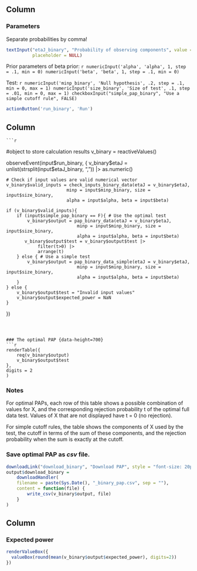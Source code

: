 Column {data-width=300}
-------------------------------------
    
    
### Parameters
    
Separate probabilities by comma!
```r
textInput("etaJ_binary", "Probability of observing components", value = "0.9,0.5", width = NULL,
          placeholder = NULL)
```


Prior parameters of beta prior:
    ```r
numericInput('alpha', 'alpha', 1, step = .1, min = 0)
numericInput('beta', 'beta', 1, step = .1, min = 0)
```

Test:
    ```r
numericInput('minp_binary', 'Null hypothesis', .2, step = .1, min = 0, max = 1)
numericInput('size_binary', 'Size of test', .1, step = .01, min = 0, max = 1)
checkboxInput("simple_pap_binary", "Use a simple cutoff rule", FALSE)
```



```r
actionButton('run_binary', 'Run')
```






Column {data-width=400}
-------------------------------------
    
    
    ```r
#object to store calculation results
v_binary = reactiveValues()

observeEvent(input$run_binary, {
    v_binary$etaJ = unlist(strsplit(input$etaJ_binary, ",")) |> as.numeric()
    
    # Check if input values are valid numerical vector
    v_binary$valid_inputs = check_inputs_binary_data(etaJ = v_binary$etaJ,
                           minp = input$minp_binary, size = input$size_binary,
                           alpha = input$alpha, beta = input$beta)
    
    if (v_binary$valid_inputs){ 
        if (input$simple_pap_binary == F){ # Use the optimal test
            v_binary$output = pap_binary_data(etaJ = v_binary$etaJ,
                               minp = input$minp_binary, size = input$size_binary,
                               alpha = input$alpha, beta = input$beta) 
           v_binary$output$test = v_binary$output$test |>
                filter(t>0) |>
                arrange(t)
        } else { # Use a simple test
            v_binary$output = pap_binary_data_simple(etaJ = v_binary$etaJ,
                               minp = input$minp_binary, size = input$size_binary,
                               alpha = input$alpha, beta = input$beta)
        }
    } else {
        v_binary$output$test = "Invalid input values"
        v_binary$output$expected_power = NaN
    }
})
```



### The optimal PAP {data-height=700}
```r
renderTable({
    req(v_binary$output)
    v_binary$output$test
},
digits = 2
)
```

### Notes {data-height=200}

For optimal PAPs, each row of this table shows a possible combination of values for X, and the corresponding rejection probability t of the optimal full data test.
Values of X that are not displayed have t = 0 (no rejection).

For simple cutoff rules, the table shows the components of X used by the test, the cutoff in terms of the sum of these components, and the rejection probability when the sum is exactly at the cutoff.

### Save optimal PAP as *csv* file. {data-height=100}

```r
downloadLink("download_binary", "Download PAP", style = "font-size: 20px;")
output$download_binary = 
    downloadHandler(
    filename = paste(Sys.Date(), "_binary_pap.csv", sep = ""),
    content = function(file) {
        write_csv(v_binary$output, file)
    }
)
```

Column {data-width=300}
-------------------------------------

### Expected power

```r
renderValueBox({
  valueBox(round(mean(v_binary$output$expected_power), digits=2))
})
```



